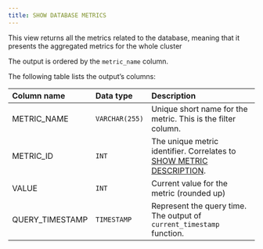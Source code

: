 ```yaml
---
title: SHOW DATABASE METRICS
---
```


This view returns all the metrics related to the database, meaning that it presents the aggregated metrics for
the whole cluster

The output is ordered by the `metric_name` column.

The following table lists the output’s columns:



|Column name|Data type|Description|
| :- | :- | :- |
|METRIC_NAME|`VARCHAR(255)`|Unique short name for the metric. This is the filter column.|
|METRIC_ID|`INT`|The unique metric identifier. Correlates to [SHOW METRIC DESCRIPTION](/sql/system-monitoring/dynamic-system/show-metric-description).|
|VALUE|`INT`|Current value for the metric (rounded up)|
|QUERY_TIMESTAMP|`TIMESTAMP`|Represent the query time. The output of `current_timestamp` function.|
